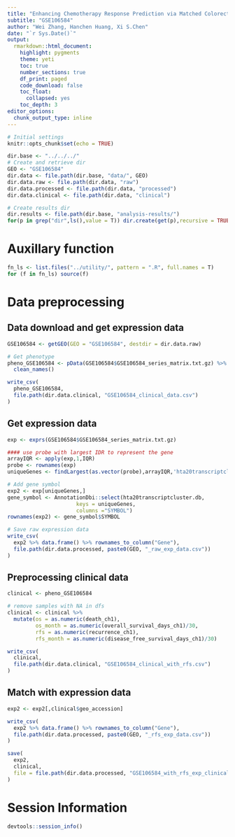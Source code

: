 ```yaml
---
title: "Enhancing Chemotherapy Response Prediction via Matched Colorectal Tumor-Organoid Gene Expression Analysis and Network-Based Biomarker Selection"
subtitle: "GSE106584"
author: "Wei Zhang, Hanchen Huang, Xi S.Chen"
date: "`r Sys.Date()`"
output:
  rmarkdown::html_document:
    highlight: pygments
    theme: yeti
    toc: true
    number_sections: true
    df_print: paged
    code_download: false
    toc_float:
      collapsed: yes
    toc_depth: 3
editor_options:
  chunk_output_type: inline    
---
```


```r
# Initial settings
knitr::opts_chunk$set(echo = TRUE)

dir.base <- "../../../"
# Create and retrieve dir
GEO <- "GSE106584"
dir.data <- file.path(dir.base, "data/", GEO)
dir.data.raw <- file.path(dir.data, "raw")
dir.data.processed <- file.path(dir.data, "processed")
dir.data.clinical <- file.path(dir.data, "clinical")

# Create results dir
dir.results <- file.path(dir.base, "analysis-results/")
for(p in grep("dir",ls(),value = T)) dir.create(get(p),recursive = TRUE,showWarnings = FALSE)

```

# Auxillary function

```r
fn_ls <- list.files("../utility/", pattern = ".R", full.names = T)
for (f in fn_ls) source(f)
```

# Data preprocessing

## Data download and get expression data

```r
GSE106584 <- getGEO(GEO = "GSE106584", destdir = dir.data.raw)
```

```r
# Get phenotype
pheno_GSE106584 <- pData(GSE106584$GSE106584_series_matrix.txt.gz) %>%
  clean_names()

write_csv(
  pheno_GSE106584,
  file.path(dir.data.clinical, "GSE106584_clinical_data.csv")
)
```

## Get expression data

```r
exp <- exprs(GSE106584$GSE106584_series_matrix.txt.gz)

#### use probe with largest IDR to represent the gene
arrayIQR <- apply(exp,1,IQR)
probe <- rownames(exp)
uniqueGenes <- findLargest(as.vector(probe),arrayIQR,'hta20transcriptcluster')

# Add gene symbol
exp2 <- exp[uniqueGenes,] 
gene_symbol <- AnnotationDbi::select(hta20transcriptcluster.db, 
                      keys = uniqueGenes, 
                      columns ="SYMBOL")
rownames(exp2) <- gene_symbol$SYMBOL
```

```r
# Save raw expression data
write_csv(
  exp2 %>% data.frame() %>% rownames_to_column("Gene"),
  file.path(dir.data.processed, paste0(GEO, "_raw_exp_data.csv"))
)
```

## Preprocessing clinical data

```r
clinical <- pheno_GSE106584

# remove samples with NA in dfs
clinical <- clinical %>%
  mutate(os = as.numeric(death_ch1),
         os_month = as.numeric(overall_survival_days_ch1)/30,
         rfs = as.numeric(recurrence_ch1),
         rfs_month = as.numeric(disease_free_survival_days_ch1)/30)

write_csv(
  clinical,
  file.path(dir.data.clinical, "GSE106584_clinical_with_rfs.csv")
)
```

## Match with expression data

```r
exp2 <- exp2[,clinical$geo_accession]

write_csv(
  exp2 %>% data.frame() %>% rownames_to_column("Gene"),
  file.path(dir.data.processed, paste0(GEO, "_rfs_exp_data.csv"))
)
```

```r
save(
  exp2,
  clinical,
  file = file.path(dir.data.processed, "GSE106584_with_rfs_exp_clinical_data.rda")
)
```

# Session Information

```r
devtools::session_info()
```

